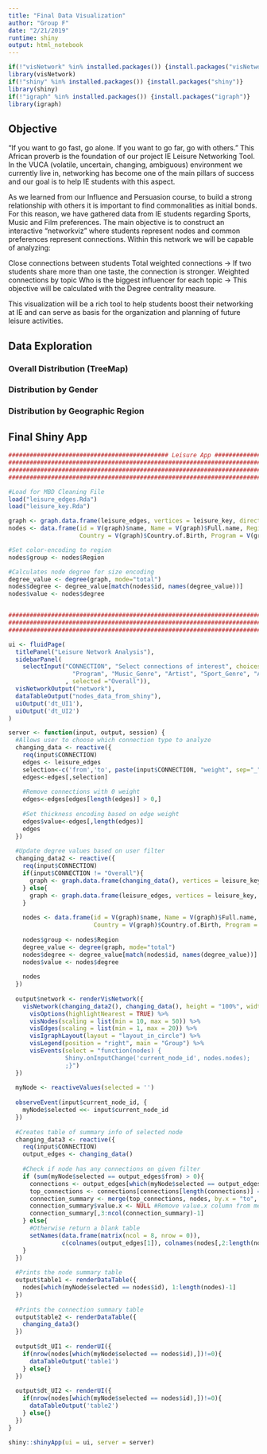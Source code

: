 ```yaml
---
title: "Final Data Visualization"
author: "Group F"
date: "2/21/2019"
runtime: shiny
output: html_notebook
---
```


```r
if(!"visNetwork" %in% installed.packages()) {install.packages("visNetwork")}
library(visNetwork)
if(!"shiny" %in% installed.packages()) {install.packages("shiny")}
library(shiny)
if(!"igraph" %in% installed.packages()) {install.packages("igraph")}
library(igraph)
```

## Objective

“If you want to go fast, go alone. If you want to go far, go with others.” This African proverb is the foundation of our project IE Leisure Networking Tool. In the VUCA (volatile, uncertain, changing, ambiguous) environment we currently live in, networking has become one of the main pillars of success and our goal is to help IE students with this aspect.

As we learned from our Influence and Persuasion course, to build a strong relationship with others it is important to find commonalities as initial bonds. For this reason, we have gathered data from IE students regarding Sports, Music and Film preferences. The main objective is to construct an interactive “networkviz” where students represent nodes and common preferences represent connections. Within this network we will be capable of analyzing:

Close connections between students
Total weighted connections → If two students share more than one taste, the connection is stronger.
Weighted connections by topic
Who is the biggest influencer for each topic → This objective will be calculated with the Degree centrality measure.

This visualization will be a rich tool to help students boost their networking at IE and can serve as basis for the organization and planning of future leisure activities.

## Data Exploration

### Overall Distribution (TreeMap)

### Distribution by Gender

### Distribution by Geographic Region


## Final Shiny App

```r
############################################# Leisure App ################################################## 
############################################################################################################
############################################################################################################ 
############################################################################################################ 

#Load for MBD Cleaning File
load("leisure_edges.Rda")
load("leisure_key.Rda")

graph <- graph.data.frame(leisure_edges, vertices = leisure_key, directed=F)
nodes <- data.frame(id = V(graph)$name, Name = V(graph)$Full.name, Region = V(graph)$Region,
                    Country = V(graph)$Country.of.Birth, Program = V(graph)$Academic.Program)

#Set color-encoding to region
nodes$group <- nodes$Region

#Calculates node degree for size encoding
degree_value <- degree(graph, mode="total")
nodes$degree <- degree_value[match(nodes$id, names(degree_value))]
nodes$value <- nodes$degree


############################################################################################################ 
############################################################################################################ 
############################################################################################################ 

ui <- fluidPage(
  titlePanel("Leisure Network Analysis"),
  sidebarPanel( 
    selectInput("CONNECTION", "Select connections of interest", choices=c("Overall", "Region", "Country", 
                  "Program", "Music_Genre", "Artist", "Sport_Genre", "Athlete", "Movie_Genre", "Movie")
                , selected ="Overall")),
  visNetworkOutput("network"), 
  dataTableOutput("nodes_data_from_shiny"),
  uiOutput('dt_UI1'), 
  uiOutput('dt_UI2')
)

server <- function(input, output, session) {
  #Allows user to choose which connection type to analyze
  changing_data <- reactive({
    req(input$CONNECTION)
    edges <- leisure_edges
    selection<-c('from','to', paste(input$CONNECTION, "weight", sep="_"))
    edges<-edges[,selection]
    
    #Remove connections with 0 weight
    edges<-edges[edges[length(edges)] > 0,]
    
    #Set thickness encoding based on edge weight
    edges$value<-edges[,length(edges)]
    edges
  })
  
  #Update degree values based on user filter
  changing_data2 <- reactive({
    req(input$CONNECTION)
    if(input$CONNECTION != "Overall"){
      graph <- graph.data.frame(changing_data(), vertices = leisure_key, directed=F)
    } else{
      graph <- graph.data.frame(leisure_edges, vertices = leisure_key, directed=F)
    }  
    
    nodes <- data.frame(id = V(graph)$name, Name = V(graph)$Full.name, Region = V(graph)$Region,
                        Country = V(graph)$Country.of.Birth, Program = V(graph)$Academic.Program)
    
    nodes$group <- nodes$Region
    degree_value <- degree(graph, mode="total")
    nodes$degree <- degree_value[match(nodes$id, names(degree_value))]
    nodes$value <- nodes$degree
    
    nodes
  })
  
  output$network <- renderVisNetwork({
    visNetwork(changing_data2(), changing_data(), height = "100%", width = "100%") %>%
      visOptions(highlightNearest = TRUE) %>%
      visNodes(scaling = list(min = 10, max = 50)) %>%
      visEdges(scaling = list(min = 1, max = 20)) %>%
      visIgraphLayout(layout = "layout_in_circle") %>%
      visLegend(position = "right", main = "Group") %>%
      visEvents(select = "function(nodes) {
                Shiny.onInputChange('current_node_id', nodes.nodes);
                ;}")
  })
  
  myNode <- reactiveValues(selected = '')
  
  observeEvent(input$current_node_id, {
    myNode$selected <<- input$current_node_id
  })
  
  #Creates table of summary info of selected node
  changing_data3 <- reactive({
    req(input$CONNECTION)
    output_edges <- changing_data()
    
    #Check if node has any connections on given filter
    if (sum(myNode$selected == output_edges$from) > 0){
      connections <- output_edges[which(myNode$selected == output_edges$from),]
      top_connections <- connections[connections[length(connections)] == max(connections[length(connections)]),]
      connection_summary <- merge(top_connections, nodes, by.x = "to", by.y = "id", all.x = T)
      connection_summary$value.x <- NULL #Remove value.x column from merge
      connection_summary[,3:ncol(connection_summary)-1]
    } else{
      #Otherwise return a blank table
      setNames(data.frame(matrix(ncol = 8, nrow = 0)), 
               c(colnames(output_edges[1]), colnames(nodes[,2:length(nodes)]-1)))
    }
  })
  
  #Prints the node summary table
  output$table1 <- renderDataTable({
    nodes[which(myNode$selected == nodes$id), 1:length(nodes)-1]
  })
  
  #Prints the connection summary table
  output$table2 <- renderDataTable({
    changing_data3()
  })
  
  output$dt_UI1 <- renderUI({
    if(nrow(nodes[which(myNode$selected == nodes$id),])!=0){
      dataTableOutput('table1')
    } else{}
  })
  
  output$dt_UI2 <- renderUI({
    if(nrow(nodes[which(myNode$selected == nodes$id),])!=0){
      dataTableOutput('table2')
    } else{}
  })
}

shiny::shinyApp(ui = ui, server = server)
```
